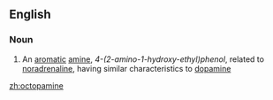 ==English==

===Noun===
{{wikipedia}}
{{en-noun|-}}

# {{lb|en|organic compound}} An [[aromatic]] [[amine]], ''4-(2-amino-1-hydroxy-ethyl)phenol'', related to [[noradrenaline]], having similar characteristics to [[dopamine]]

[[zh:octopamine]]